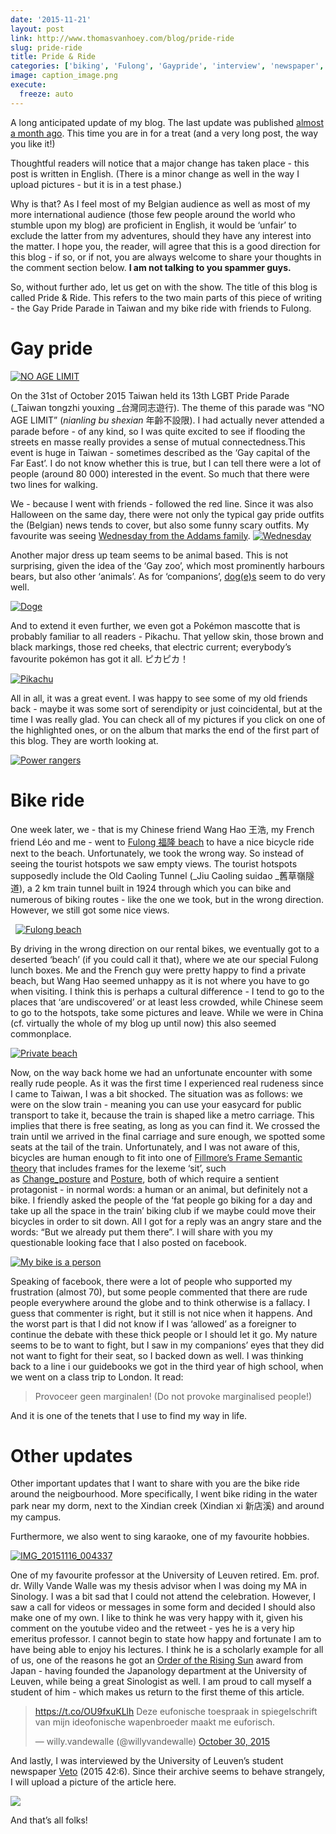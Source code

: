 ```yaml
---
date: '2015-11-21'
layout: post
link: http://www.thomasvanhoey.com/blog/pride-ride
slug: pride-ride
title: Pride & Ride
categories: ['biking', 'Fulong', 'Gaypride', 'interview', 'newspaper', 'pikachu', 'Pride', 'Taipei', 'Taiwan', 'Veto']
image: caption_image.png
execute:
  freeze: auto
---
```


A long anticipated update of my blog. The last update was published [almost a month ago](http://www.thomasvanhoey.com/blog/warm-october-nights). This time you are in for a treat (and a very long post, the way you like it!)

Thoughtful readers will notice that a major change has taken place - this post is written in English. (There is a minor change as well in the way I upload pictures - but it is in a test phase.)

Why is that? As I feel most of my Belgian audience as well as most of my more international audience (those few people around the world who stumble upon my blog) are proficient in English, it would be 'unfair' to exclude the latter from my adventures, should they have any interest into the matter. I hope you, the reader, will agree that this is a good direction for this blog - if so, or if not, you are always welcome to share your thoughts in the comment section below. **I am not talking to you spammer guys.**

So, without further ado, let us get on with the show. The title of this blog is called Pride & Ride. This refers to the two main parts of this piece of writing - the Gay Pride Parade in Taiwan and my bike ride with friends to Fulong.


# **Gay pride**


[![NO AGE LIMIT](https://farm1.staticflickr.com/710/22547842724_55a6879fc8_z.jpg)](https://www.flickr.com/photos/86097314@N03/22547842724/in/album-72157659114560684/)

On the 31st of October 2015 Taiwan held its 13th LGBT Pride Parade (_Taiwan tongzhi youxing _台灣同志遊行). The theme of this parade was "NO AGE LIMIT" (_nianling bu shexian_ 年齡不設限). I had actually never attended a parade before - of any kind, so I was quite excited to see if flooding the streets en masse really provides a sense of mutual connectedness.This event is huge in Taiwan - sometimes described as the 'Gay capital of the Far East'. I do not know whether this is true, but I can tell there were a lot of people (around 80 000) interested in the event. So much that there were two lines for walking.

We - because I went with friends - followed the red line. Since it was also Halloween on the same day, there were not only the typical gay pride outfits the (Belgian) news tends to cover, but also some funny scary outfits. My favourite was seeing [Wednesday from the Addams family](https://en.wikipedia.org/wiki/The_Addams_Family). [![Wednesday](https://farm6.staticflickr.com/5747/22548671903_acdaae2d5f_z.jpg)](https://www.flickr.com/photos/86097314@N03/22548671903/in/album-72157659114560684/)

Another major dress up team seems to be animal based. This is not surprising, given the idea of the 'Gay zoo', which most prominently harbours bears, but also other 'animals'. As for 'companions', [dog(e)s](https://en.wikipedia.org/wiki/Doge_(meme)) seem to do very well. 

[![Doge](https://farm6.staticflickr.com/5815/22781572297_6b45681512_z.jpg)](https://www.flickr.com/photos/86097314@N03/22781572297/in/album-72157659114560684/)

And to extend it even further, we even got a Pokémon mascotte that is probably familiar to all readers - Pikachu. That yellow skin, those brown and black markings, those red cheeks, that electric current; everybody's favourite pokémon has got it all. ピカピカ！

[![Pikachu](https://farm1.staticflickr.com/587/22781568327_3331fda7b2_z.jpg)](https://www.flickr.com/photos/86097314@N03/22781568327/in/album-72157659114560684/) 

All in all, it was a great event. I was happy to see some of my old friends back - maybe it was some sort of serendipity or just coincidental, but at the time I was really glad. You can check all of my pictures if you click on one of the highlighted ones, or on the album that marks the end of the first part of this blog. They are worth looking at.

[![Power rangers](https://farm6.staticflickr.com/5723/22547205544_6cb60480f2_z.jpg)](https://www.flickr.com/photos/86097314@N03/22547205544/in/album-72157659114560684/)


# **Bike ride**


One week later, we - that is my Chinese friend Wang Hao 王浩, my French friend Léo and me - went to [Fulong 福隆 beach](https://en.wikipedia.org/wiki/Fulong_Beach) to have a nice bicycle ride next to the beach. Unfortunately, we took the wrong way. So instead of seeing the tourist hotspots we saw empty views. The tourist hotspots supposedly include the Old Caoling Tunnel (_Jiu Caoling suidao _舊草嶺隧道), a 2 km train tunnel built in 1924 through which you can bike and numerous of biking routes - like the one we took, but in the wrong direction. However, we still got some nice views.

  [![Fulong beach](https://farm1.staticflickr.com/774/22879892150_906c9aca53_z.jpg)](https://www.flickr.com/photos/86097314@N03/22879892150/in/album-72157661394505216/)

By driving in the wrong direction on our rental bikes, we eventually got to a deserted 'beach' (if you could call it that), where we ate our special Fulong lunch boxes. Me and the French guy were pretty happy to find a private beach, but Wang Hao seemed unhappy as it is not where you have to go when visiting. I think this is perhaps a cultural difference - I tend to go to the places that 'are undiscovered' or at least less crowded, while Chinese seem to go to the hotspots, take some pictures and leave. While we were in China (cf. virtually the whole of my blog up until now) this also seemed commonplace.

[![Private beach](https://farm1.staticflickr.com/569/23175706765_34c08b28d5_z.jpg)](https://www.flickr.com/photos/86097314@N03/23175706765/in/album-72157661394505216/)

Now, on the way back home we had an unfortunate encounter with some really rude people. As it was the first time I experienced real rudeness since I came to Taiwan, I was a bit shocked. The situation was as follows: we were on the slow train - meaning you can use your easycard for public transport to take it, because the train is shaped like a metro carriage. This implies that there is free seating, as long as you can find it. We crossed the train until we arrived in the final carriage and sure enough, we spotted some seats at the tail of the train. Unfortunately, and I was not aware of this, bicycles are human enough to fit into one of [Fillmore's Frame Semantic theory](https://framenet.icsi.berkeley.edu/fndrupal/) that includes frames for the lexeme 'sit', such as [Change_posture](https://framenet2.icsi.berkeley.edu/fnReports/data/frameIndex.xml?frame=Change_posture) and [Posture](https://framenet2.icsi.berkeley.edu/fnReports/data/frameIndex.xml?frame=Posture), both of which require a sentient protagonist - in normal words: a human or an animal, but definitely not a bike. I friendly asked the people of the 'fat people go biking for a day and take up all the space in the train' biking club if we maybe could move their bicycles in order to sit down. All I got for a reply was an angry stare and the words: "But we already put them there". I will share with you my questionable looking face that I also posted on facebook.  

[![My bike is a person](https://farm1.staticflickr.com/771/23149603326_afb7e0e553_z.jpg)](https://www.flickr.com/photos/86097314@N03/23149603326/in/album-72157661394505216/)

Speaking of facebook, there were a lot of people who supported my frustration (almost 70), but some people commented that there are rude people everywhere around the globe and to think otherwise is a fallacy. I guess that commenter is right, but it still is not nice when it happens. And the worst part is that I did not know if I was 'allowed' as a foreigner to continue the debate with these thick people or I should let it go. My nature seems to be to want to fight, but I saw in my companions' eyes that they did not want to fight for their seat, so I backed down as well. I was thinking back to a line i our guidebooks we got in the third year of high school, when we went on a class trip to London. It read: 



<blockquote>Provoceer geen marginalen! (Do not provoke marginalised people!)</blockquote>



And it is one of the tenets that I use to find my way in life. 



# **Other updates**



Other important updates that I want to share with you are the bike ride around the neigbourhood. More specifically, I went bike riding in the water park near my dorm, next to the Xindian creek (Xindian xi 新店溪) and around my campus. 


Furthermore, we also went to sing karaoke, one of my favourite hobbies. 

[![IMG_20151116_004337](https://farm6.staticflickr.com/5631/22547232484_02de42b917_z.jpg)](https://www.flickr.com/photos/86097314@N03/22547232484/in/album-72157659114547644/) 

One of my favourite professor at the University of Leuven retired. Em. prof. dr. Willy Vande Walle was my thesis advisor when I was doing my MA in Sinology. I was a bit sad that I could not attend the celebration. However, I saw a call for videos or messages in some form and decided I should also make one of my own.  I like to think he was very happy with it, given his comment on the youtube video and the retweet - yes he is a very hip emeritus professor. I cannot begin to state how happy and fortunate I am to have being able to enjoy his lectures. I think he is a scholarly example for all of us, one of the reasons he got an [Order of the Rising Sun](https://en.wikipedia.org/wiki/Order_of_the_Rising_Sun) award from Japan - having founded the Japanology department at the University of Leuven, while being a great Sinologist as well. I am proud to call myself a student of him - which makes us return to the first theme of this article. 


<blockquote class="twitter-tweet"><p lang="nl" dir="ltr"><a href="https://t.co/OU9fxuKLlh">https://t.co/OU9fxuKLlh</a> Deze eufonische toespraak in spiegelschrift van mijn ideofonische wapenbroeder maakt me euforisch.</p>&mdash; willy.vandewalle (@willyvandewalle) <a href="https://twitter.com/willyvandewalle/status/660075599822725120?ref_src=twsrc%5Etfw">October 30, 2015</a></blockquote> <script async src="https://platform.twitter.com/widgets.js" charset="utf-8"></script>


<!-- <blockquote>[https://t.co/OU9fxuKLlh](https://t.co/OU9fxuKLlh) Deze eufonische toespraak in spiegelschrift van mijn ideofonische wapenbroeder maakt me euforisch. — willy.vandewalle (@willyvandewalle) [October 30, 2015](https://twitter.com/willyvandewalle/status/660075599822725120)</blockquote> -->



And lastly, I was interviewed by the University of Leuven's student newspaper [Veto](http://veto.be/) (2015 42:6). Since their archive seems to behave strangely, I will upload a picture of the article here.

[![ ](https://farm1.staticflickr.com/592/22784814797_fc0e403212_z.jpg)](https://www.flickr.com/photos/86097314@N03/22784814797/in/dateposted-public/)

And that's all folks!
